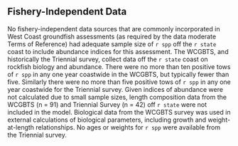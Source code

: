 ## Fishery-Independent Data

No fishery-independent data sources that are commonly incorporated in West Coast groundfish assessments (as required by the data moderate Terms of Reference) had adequate sample size of `r spp` off the `r state` coast to include abundance indices for this assessment. The WCGBTS, and historically the Triennial survey, collect data off the `r state` coast on rockfish biology and abundance. There were no more than ten positive tows of `r spp` in any one year coastwide in the WCGBTS, but typically fewer than five. Similarly there were no more than five positive tows of `r spp` in any one year coastwide for the Triennial survey. Given indices of abundance were not calculated due to small sample sizes, length composition data from the WCGBTS (n = 91) and Triennial Survey (n = 42) off `r state` were not included in the model. Biological data from the WCGBTS survey was used in external calculations of biological parameters, including growth and weight-at-length relationships. No ages or weights for `r spp` were available from the Triennial survey. 
